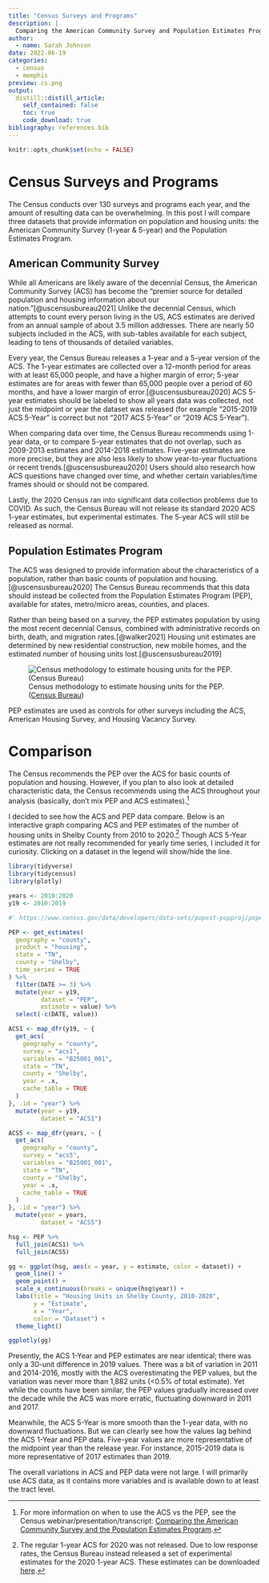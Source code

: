 ```yaml
---
title: "Census Surveys and Programs"
description: |
  Comparing the American Community Survey and Population Estimates Program using Memphis housing data.
author:
  - name: Sarah Johnson
date: 2022-06-19
categories:
  - census
  - memphis
preview: cs.png
output:
  distill::distill_article:
    self_contained: false
    toc: true
    code_download: true
bibliography: references.bib
---
```


```r
knitr::opts_chunk$set(echo = FALSE)
```

# Census Surveys and Programs

The Census conducts over 130 surveys and programs each year, and the amount of resulting data can be overwhelming. In this post I will compare three datasets that provide information on population and housing units: the American Community Survey (1-year & 5-year) and the Population Estimates Program.

## American Community Survey

While all Americans are likely aware of the decennial Census, the American Community Survey (ACS) has become the "premier source for detailed population and housing information about our nation."[@uscensusbureau2021] Unlike the decennial Census, which attempts to count every person living in the US, ACS estimates are derived from an annual sample of about 3.5 million addresses. There are nearly 50 subjects included in the ACS, with sub-tables available for each subject, leading to tens of thousands of detailed variables.

Every year, the Census Bureau releases a 1-year and a 5-year version of the ACS. The 1-year estimates are collected over a 12-month period for areas with at least 65,000 people, and have a higher margin of error; 5-year estimates are for areas with fewer than 65,000 people over a period of 60 months, and have a lower margin of error.[@uscensusbureau2020] ACS 5-year estimates should be labeled to show all years data was collected, not just the midpoint or year the dataset was released (for example "2015-2019 ACS 5-Year" is correct but not "2017 ACS 5-Year" or "2019 ACS 5-Year").

When comparing data over time, the Census Bureau recommends using 1-year data, or to compare 5-year estimates that do not overlap, such as 2009-2013 estimates and 2014-2018 estimates. Five-year estimates are more precise, but they are also less likely to show year-to-year fluctuations or recent trends.[@uscensusbureau2020] Users should also research how ACS questions have changed over time, and whether certain variables/time frames should or should not be compared.

Lastly, the 2020 Census ran into significant data collection problems due to COVID. As such, the Census Bureau will not release its standard 2020 ACS 1-year estimates, but experimental estimates. The 5-year ACS will still be released as normal.

## Population Estimates Program

The ACS was designed to provide information about the characteristics of a population, rather than basic counts of population and housing.[@uscensusbureau2020] The Census Bureau recommends that this data should instead be collected from the Population Estimates Program (PEP), available for states, metro/micro areas, counties, and places.

Rather than being based on a survey, the PEP estimates population by using the most recent decennial Census, combined with administrative records on birth, death, and migration rates.[@walker2021] Housing unit estimates are determined by new residential construction, new mobile homes, and the estimated number of housing units lost.[@uscensusbureau2019]

![Census methodology to estimate housing units for the PEP. ([Census Bureau](https://www.census.gov/programs-surveys/acs/guidance/handbooks/general.html))](HUEST.png)

PEP estimates are used as controls for other surveys including the ACS, American Housing Survey, and Housing Vacancy Survey.

# Comparison

The Census recommends the PEP over the ACS for basic counts of population and housing. However, if you plan to also look at detailed characteristic data, the Census recommends using the ACS throughout your analysis (basically, don't mix PEP and ACS estimates).[^1]

[^1]: For more information on when to use the ACS vs the PEP, see the Census webinar/presentation/transcript: [Comparing the American Community Survey and the Population Estimates Program](https://www.census.gov/data/academy/webinars/2021/comparing-the-acs-and-the-pop-est-program.html).

I decided to see how the ACS and PEP data compare. Below is an interactive graph comparing ACS and PEP estimates of the number of housing units in Shelby County from 2010 to 2020.[^2] Though ACS 5-Year estimates are not really recommended for yearly time series, I included it for curiosity. Clicking on a dataset in the legend will show/hide the line.

[^2]: The regular 1-year ACS for 2020 was not released. Due to low response rates, the Census Bureau instead released a set of experimental estimates for the 2020 1-year ACS. These estimates can be downloaded [here](https://www.census.gov/programs-surveys/acs/data/experimental-data/1-year.html).

```r
library(tidyverse)
library(tidycensus)
library(plotly)
```

```r
years <- 2010:2020
y19 <- 2010:2019

#' https://www.census.gov/data/developers/data-sets/popest-popproj/popest/popest-vars/2019.html for DATE code definitions and to see why I filtered out the first two rows

PEP <- get_estimates(
  geography = "county",
  product = "housing",
  state = "TN",
  county = "Shelby",
  time_series = TRUE
) %>%
  filter(DATE >= 3) %>%
  mutate(year = y19,
         dataset = "PEP",
         estimate = value) %>% 
  select(-c(DATE, value))
```

```r
ACS1 <- map_dfr(y19, ~ {
  get_acs(
    geography = "county",
    survey = "acs1",
    variables = "B25001_001",
    state = "TN",
    county = "Shelby",
    year = .x,
    cache_table = TRUE
  )
}, .id = "year") %>%
  mutate(year = y19,
         dataset = "ACS1")
```

```r
ACS5 <- map_dfr(years, ~ {
  get_acs(
    geography = "county",
    survey = "acs5",
    variables = "B25001_001",
    state = "TN",
    county = "Shelby",
    year = .x,
    cache_table = TRUE
  )
}, .id = "year") %>%
  mutate(year = years,
         dataset = "ACS5")
```

```r
hsg <- PEP %>% 
  full_join(ACS1) %>% 
  full_join(ACS5)
```

```r
gg <- ggplot(hsg, aes(x = year, y = estimate, color = dataset)) +
  geom_line() +
  geom_point() +
  scale_x_continuous(breaks = unique(hsg$year)) +
  labs(title = "Housing Units in Shelby County, 2010-2020",
       y = "Estimate",
       x = "Year",
       color = "Dataset") +
  theme_light()

ggplotly(gg)
```

Presently, the ACS 1-Year and PEP estimates are near identical; there was only a 30-unit difference in 2019 values. There was a bit of variation in 2011 and 2014-2016, mostly with the ACS overestimating the PEP values, but the variation was never more than 1,882 units (\<0.5% of total estimate). Yet while the counts have been similar, the PEP values gradually increased over the decade while the ACS was more erratic, fluctuating downward in 2011 and 2017.

Meanwhile, the ACS 5-Year is more smooth than the 1-year data, with no downward fluctuations. But we can clearly see how the values lag behind the ACS 1-Year and PEP data. Five-year values are more representative of the midpoint year than the release year. For instance, 2015-2019 data is more representative of 2017 estimates than 2019.

The overall variations in ACS and PEP data were not large. I will primarily use ACS data, as it contains more variables and is available down to at least the tract level.
